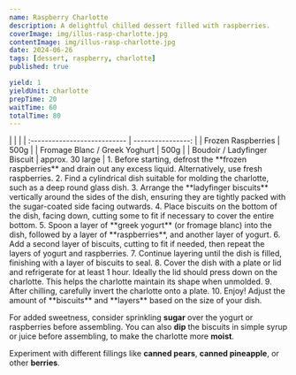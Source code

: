 ```yaml
---
name: Raspberry Charlotte
description: A delightful chilled dessert filled with raspberries.
coverImage: img/illus-rasp-charlotte.jpg
contentImage: img/illus-rasp-charlotte.jpg
date: 2024-06-26
tags: [dessert, raspberry, charlotte]
published: true

yield: 1
yieldUnit: charlotte
prepTime: 20
waitTime: 60
totalTime: 80
---
```


<Ingredients>
|                              |                   |
| :--------------------------- | ----------------: |
| Frozen Raspberries              |              500g |
| Fromage Blanc / Greek Yoghurt   |              500g |
| Boudoir / Ladyfinger Biscuit    | approx. 30 large   |
</Ingredients>

<Instructions>
1. Before starting, defrost the **frozen raspberries** and drain out any excess liquid. Alternatively, use fresh raspberries.
2. Find a cylindrical dish suitable for molding the charlotte, such as a deep round glass dish.
3. Arrange the **ladyfinger biscuits** vertically around the sides of the dish, ensuring they are tightly packed with the sugar-coated side facing outwards.
4. Place biscuits on the bottom of the dish, facing down, cutting some to fit if necessary to cover the entire bottom.
5. Spoon a layer of **greek yogurt** (or fromage blanc) into the dish, followed by a layer of **raspberries**, and another layer of yogurt.
6. Add a second layer of biscuits, cutting to fit if needed, then repeat the layers of yogurt and raspberries.
7. Continue layering until the dish is filled, finishing with a layer of biscuits to seal.
8. Cover the dish with a plate or lid and refrigerate for at least 1 hour. Ideally the lid should press down on the charlotte. This helps the charlotte maintain its shape when unmolded.
9. After chilling, carefully invert the charlotte onto a plate.
10. Enjoy!

</Instructions>

<InfoBox title="Tip!">
Adjust the amount of **biscuits** and **layers** based on the size of your dish.

For added sweetness, consider sprinkling **sugar** over the yogurt or raspberries before assembling. 
You can also **dip** the biscuits in simple syrup or juice before assembling, to make the charlotte more **moist**.

Experiment with different fillings like **canned pears**, **canned pineapple**, or other **berries**.
</InfoBox>
